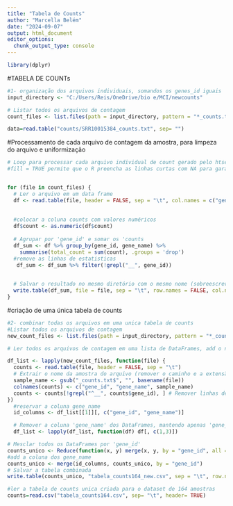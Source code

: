 ---
title: "Tabela de Counts"
author: "Marcella Belém"
date: "2024-09-07"
output: html_document
editor_options: 
  chunk_output_type: console
---

```{r}
library(dplyr)
```

#TABELA DE COUNTs
```{r}
#1- organização dos arquivos individuais, somandos os genes_id iguais
input_directory <- "C:/Users/Reis/OneDrive/bio e/MCI/newcounts"

# Listar todos os arquivos de contagem
count_files <- list.files(path = input_directory, pattern = "*_counts.txt", full.names = TRUE)

data=read.table("counts/SRR10015384_counts.txt", sep= "")

```
#Processamento de cada arquivo de contagem da amostra, para limpeza do arquivo e uniformização


```{r, echo = TRUE, results = 'hide'}
# Loop para processar cada arquivo individual de count gerado pelo htseq-count
#fill = TRUE permite que o R preencha as linhas curtas com NA para garantir que todas tenham o mesmo número de colunas.


for (file in count_files) {
  # Ler o arquivo em um data frame
  df <- read.table(file, header = FALSE, sep = "\t", col.names = c("gene_id","gene_name","count"), fill= TRUE)
  
  
  #colocar a coluna counts com valores numéricos
  df$count <- as.numeric(df$count)
  
  # Agrupar por 'gene_id' e somar os 'counts
  df_sum <- df %>% group_by(gene_id, gene_name) %>%
    summarise(total_count = sum(count), .groups = 'drop')
  #remove as linhas de estatisticas
   df_sum <- df_sum %>% filter(!grepl("__", gene_id))
  

  # Salvar o resultado no mesmo diretório com o mesmo nome (sobreescreve o original)
  write.table(df_sum, file = file, sep = "\t", row.names = FALSE, col.names = FALSE, quote = FALSE)
}
```

#criação de uma única tabela de counts
```{r, echo = TRUE, results = 'hide'}
#2- combinar todas os arquivos em uma unica tabela de counts
#Listar todos os arquivos de contagem
new_count_files <- list.files(path = input_directory, pattern = "*_counts.txt", full.names = TRUE)

# Ler todos os arquivos de contagem em uma lista de DataFrames, add o nome da amostra para cada data frame de contagem

df_list <- lapply(new_count_files, function(file) {
  counts <- read.table(file, header = FALSE, sep = "\t")
  # Extrair o nome da amostra do arquivo (remover o caminho e a extensão '_counts.txt')
  sample_name <- gsub("_counts.txt$", "", basename(file))
  colnames(counts) <- c("gene_id", "gene_name", sample_name)
  counts <- counts[!grepl("^__", counts$gene_id), ] # Remover linhas de estatísticas que começam com '__'
})
  #reservar a coluna gene_name
  id_columns <- df_list[[1]][, c("gene_id", "gene_name")]

  # Remover a coluna 'gene_name' dos DataFrames, mantendo apenas 'gene_id' e os 'counts'
  df_list <- lapply(df_list, function(df) df[, c(1,3)])


```

```{r, echo = TRUE, results = 'hide'}
# Mesclar todos os DataFrames por 'gene_id'
counts_unico <- Reduce(function(x, y) merge(x, y, by = "gene_id", all = TRUE), df_list)
#add a coluna dos gene_name
counts_unico <- merge(id_columns, counts_unico, by = "gene_id")
# Salvar a tabela combinada
write.table(counts_unico, "tabela_counts164_new.csv", sep = "\t", row.names = FALSE, quote = FALSE)

#ler a tabela de counts unica criada para o dataset de 164 amostras
counts=read.csv("tabela_counts164.csv", sep= "\t", header= TRUE)

```

